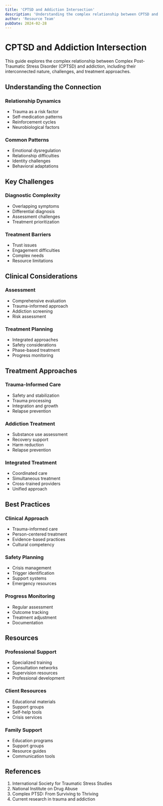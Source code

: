 ```yaml
---
title: 'CPTSD and Addiction Intersection'
description: 'Understanding the complex relationship between CPTSD and addiction'
author: 'Resource Team'
pubDate: 2024-02-28
---
```


# CPTSD and Addiction Intersection

This guide explores the complex relationship between Complex Post-Traumatic Stress Disorder (CPTSD) and addiction, including their interconnected nature, challenges, and treatment approaches.

## Understanding the Connection

### Relationship Dynamics

- Trauma as a risk factor
- Self-medication patterns
- Reinforcement cycles
- Neurobiological factors

### Common Patterns

- Emotional dysregulation
- Relationship difficulties
- Identity challenges
- Behavioral adaptations

## Key Challenges

### Diagnostic Complexity

- Overlapping symptoms
- Differential diagnosis
- Assessment challenges
- Treatment prioritization

### Treatment Barriers

- Trust issues
- Engagement difficulties
- Complex needs
- Resource limitations

## Clinical Considerations

### Assessment

- Comprehensive evaluation
- Trauma-informed approach
- Addiction screening
- Risk assessment

### Treatment Planning

- Integrated approaches
- Safety considerations
- Phase-based treatment
- Progress monitoring

## Treatment Approaches

### Trauma-Informed Care

- Safety and stabilization
- Trauma processing
- Integration and growth
- Relapse prevention

### Addiction Treatment

- Substance use assessment
- Recovery support
- Harm reduction
- Relapse prevention

### Integrated Treatment

- Coordinated care
- Simultaneous treatment
- Cross-trained providers
- Unified approach

## Best Practices

### Clinical Approach

- Trauma-informed care
- Person-centered treatment
- Evidence-based practices
- Cultural competency

### Safety Planning

- Crisis management
- Trigger identification
- Support systems
- Emergency resources

### Progress Monitoring

- Regular assessment
- Outcome tracking
- Treatment adjustment
- Documentation

## Resources

### Professional Support

- Specialized training
- Consultation networks
- Supervision resources
- Professional development

### Client Resources

- Educational materials
- Support groups
- Self-help tools
- Crisis services

### Family Support

- Education programs
- Support groups
- Resource guides
- Communication tools

## References

1. International Society for Traumatic Stress Studies
2. National Institute on Drug Abuse
3. Complex PTSD: From Surviving to Thriving
4. Current research in trauma and addiction
